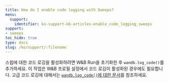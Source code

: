 ```yaml
---
title: How do I enable code logging with Sweeps?
menu:
  support:
    identifier: ko-support-kb-articles-enable_code_logging_sweeps
support:
- sweeps
toc_hide: true
type: docs
slug: /ko/support/:filename
---
```


스윕에 대한 코드 로깅을 활성화하려면 W&B Run을 초기화한 후 `wandb.log_code()`를 추가하세요. 이 작업은 W&B 프로필 설정에서 코드 로깅이 활성화된 경우에도 필요합니다. 고급 코드 로깅에 대해서는 [`wandb.log_code()`에 대한 문서](/ko/ref/python/run.md#log_code)를 참조하세요.
